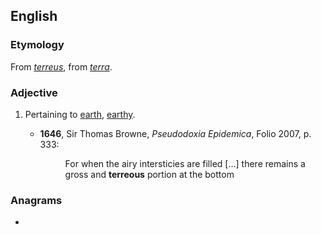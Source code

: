 ==English==

===Etymology===
From {{etyl|la|en}} ''[[terreus]]'', from ''[[terra]]''.

===Adjective===
{{en-adj}}

# {{lb|en|obsolete}} Pertaining to [[earth]], [[earthy]].
#* '''1646''', Sir Thomas Browne, ''Pseudodoxia Epidemica'', Folio 2007, p. 333:
#*: For when the airy intersticies are filled [...] there remains a gross and '''terreous''' portion at the bottom

===Anagrams===
* {{anagrams|en|reroutes}}